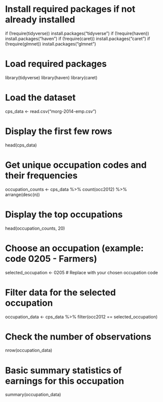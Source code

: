 # Install required packages if not already installed
if (!require(tidyverse)) install.packages("tidyverse")
if (!require(haven)) install.packages("haven")
if (!require(caret)) install.packages("caret")
if (!require(glmnet)) install.packages("glmnet")

# Load required packages
library(tidyverse)
library(haven)
library(caret)

# Load the dataset
cps_data <- read.csv("morg-2014-emp.csv")

# Display the first few rows
head(cps_data)

# Get unique occupation codes and their frequencies
occupation_counts <- cps_data %>%
  count(occ2012) %>%
  arrange(desc(n))

# Display the top occupations
head(occupation_counts, 20)

# Choose an occupation (example: code 0205 - Farmers)
selected_occupation <- 0205  # Replace with your chosen occupation code

# Filter data for the selected occupation
occupation_data <- cps_data %>%
  filter(occ2012 == selected_occupation)

# Check the number of observations
nrow(occupation_data)

# Basic summary statistics of earnings for this occupation
summary(occupation_data)

